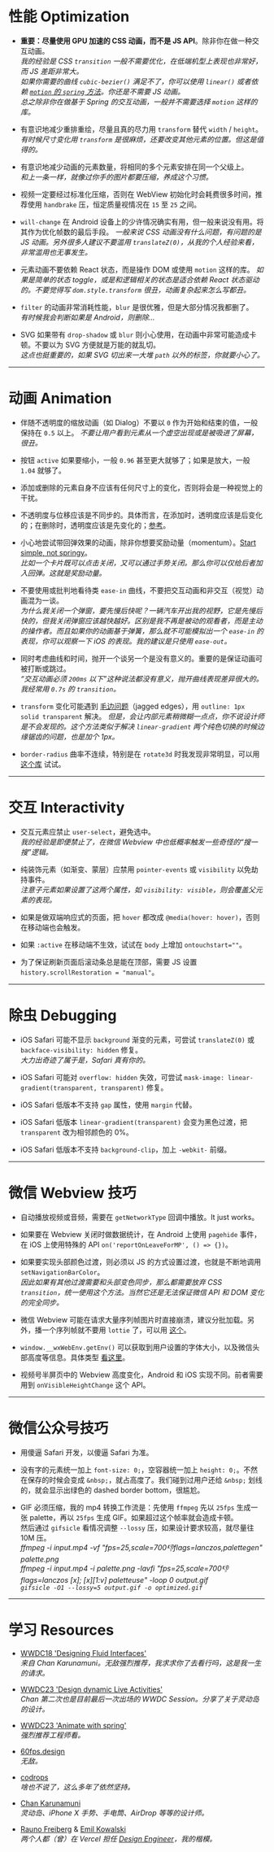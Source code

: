 # 性能 Optimization

- **重要：尽量使用 GPU 加速的 CSS 动画，而不是 JS API**。除非你在做一种交互动画。  
  _我的经验是 CSS `transition` 一般不需要优化，在低端机型上表现也非常好，而 JS 差距非常大。_  
  _如果你需要的曲线 `cubic-bezier()` 满足不了，你可以使用 `linear()` 或者依赖 [`motion` 的 `spring` 方法](https://examples.motion.dev/react/css-spring)。你还是不需要 JS 动画。_  
  _总之除非你在做基于 Spring 的交互动画，一般并不需要选择 `motion` 这样的库。_

- 有意识地减少重排重绘，尽量且真的尽力用 `transform` 替代 `width` / `height`。  
  _有时候尺寸变化用 `transform` 是很麻烦，还要改变其他元素的位置。但这是值得的。_

- 有意识地减少动画的元素数量，将相同的多个元素安排在同一个父级上。  
  _和上一条一样，就像过你手的图片都要压缩，养成这个习惯。_

- 视频一定要经过标准化压缩，否则在 WebView 初始化时会耗费很多时间，推荐使用 `handbrake` 压，恒定质量视情况在 `15` 至 `25` 之间。

- `will-change` 在 Android 设备上的少许情况确实有用，但一般来说没有用。将其作为优化帧数的最后手段。
  _一般来说 CSS 动画没有什么问题，有问题的是 JS 动画。另外很多人建议不要滥用 `translateZ(0)`，从我的个人经验来看，非常滥用也无事发生。_

- 元素动画不要依赖 React 状态，而是操作 DOM 或使用 `motion` 这样的库。
  _如果是简单的状态 toggle，或是和逻辑相关的状态是适合依赖 React 状态驱动的。不要觉得写 `dom.style.transform` 很丑，动画复杂起来怎么写都丑。_

- `filter` 的动画非常消耗性能，`blur` 是很优雅，但是大部分情况我都删了。  
  _有时候我会判断如果是 Android，则删除..._

- SVG 如果带有 `drop-shadow` 或 `blur` 则小心使用，在动画中非常可能造成卡顿。不要以为 SVG 方便就是万能的就乱切。  
  _这点也挺重要的，如果 SVG 切出来一大堆 `path` 以外的标签，你就要小心了。_

---

# 动画 Animation

- 伴随不透明度的缩放动画（如 Dialog）不要以 `0` 作为开始和结束的值，一般保持在 `0.5` 以上。
  _不要让用户看到元素从一个虚空出现或是被吸进了屏幕，很丑。_

- 按钮 `active` 如果要缩小，一般 `0.96` 甚至更大就够了；如果是放大，一般 `1.04` 就够了。

- 添加或删除的元素自身不应该有任何尺寸上的变化，否则将会是一种视觉上的干扰。

- 不透明度与位移应该是不同步的。具体而言，在添加时，透明度应该是后变化的；在删除时，透明度应该是先变化的；[参考](https://wxad.design/abc/functional-motion#%E6%B7%BB%E5%8A%A0%E5%92%8C%E5%88%A0%E9%99%A4%E7%9A%84%E7%BB%86%E8%8A%82%EF%BC%9Aalert-/-tag)。

- 小心地尝试带回弹效果的动画，除非你想要奖励动量（momentum）。[Start simple, not springy](https://youtu.be/gttSJA-kDmQ?t=2173)。  
  _比如一个卡片既可以点击关闭，又可以通过手势关闭。那么你可以仅给后者加入回弹。这就是奖励动量。_

- 不要使用或批判地看待类 `ease-in` 曲线，不要把交互动画和非交互（视觉）动画混为一谈。  
  _为什么我关闭一个弹窗，要先慢后快呢？一辆汽车开出我的视野，它是先慢后快的，但我关闭弹窗应该越快越好。区别是我不再是被动的观看者，而是主动的操作者。而且如果你的动画基于弹簧，那么就不可能模拟出一个 `ease-in` 的表现，你可以观察一下 iOS 的表现。我的建议是只使用 `ease-out`。_

- 同时考虑曲线和时间，抛开一个谈另一个是没有意义的。重要的是保证动画可被打断或跳过。  
  _“交互动画必须 `200ms` 以下”这种说法都没有意义，抛开曲线表现差异很大的。我经常用 `0.7s` 的 `transition`。_

- `transform` 变化可能遇到 [毛边问题](https://wxa.wxs.qq.com/wxad-design/yijie/431737016662_.pic.webp)（jagged edges），用 `outline: 1px solid transparent` 解决。
  _但是，会让内部元素稍微糊一点点，你不说设计师是不会发现的。这个方法类似于解决 `linear-gradient` 两个纯色切换的时候边缘锯齿的问题，也是加个 1px。_

- `border-radius` 曲率不连续，特别是在 `rotate3d` 时我发现非常明显，可以用 [这个库](https://wxad.design/react-squircle/) 试试。

---

# 交互 Interactivity

- 交互元素应禁止 `user-select`，避免选中。  
  _我的经验是即便禁止了，在微信 Webview 中也低概率触发一些奇怪的“搜一搜”逻辑。_

- 纯装饰元素（如渐变、蒙层）应禁用 `pointer-events` 或 `visibility` 以免劫持事件。  
  _注意子元素如果设置了这两个属性，如 `visibility: visible`，则会覆盖父元素的表现。_

- 如果是做双端响应式的页面，把 `hover` 都改成 `@media(hover: hover)`，否则在移动端也会触发。

- 如果 `:active` 在移动端不生效，试试在 `body` 上增加 `ontouchstart=""`。

- 为了保证刷新页面后滚动条总是能在顶部，需要 JS 设置 `history.scrollRestoration = "manual"`。

---

# 除虫 Debugging

- iOS Safari 可能不显示 `background` 渐变的元素，可尝试 `translateZ(0)` 或 `backface-visibility: hidden` 修复。  
  _大力出奇迹了属于是，Safari 真有你的。_

- iOS Safari 可能对 `overflow: hidden` 失效，可尝试 `mask-image: linear-gradient(transparent, transparent)` 修复。

- iOS Safari 低版本不支持 `gap` 属性，使用 `margin` 代替。

- iOS Safari 低版本 `linear-gradient(transparent)` 会变为黑色过渡，把 `transparent` 改为相邻颜色的 0%。

- iOS Safari 低版本不支持 `background-clip`，加上 `-webkit-` 前缀。

---

# 微信 Webview 技巧

- 自动播放视频或音频，需要在 `getNetworkType` 回调中播放。It just works。

- 如果要在 Webview 关闭时做数据统计，在 Android 上使用 `pagehide` 事件，在 iOS 上使用特殊的 API `on('reportOnLeaveForMP', () => {})`。

- 如果要实现头部颜色过渡，则必须以 JS 的方式设置过渡，也就是不断地调用 `setNavigationBarColor`。  
  _因此如果有其他过渡需要和头部变色同步，那么都需要放弃 CSS `transition`，统一使用这个方法。当然它还是无法保证微信 API 和 DOM 变化的完全同步。_

- 微信 Webview 可能在请求大量序列帧图片时直接崩溃，建议分批加载。另外，播一个序列帧就不要用 `lottie` 了，可以用 [这个](https://github.com/wxad/react-sequence-frame-player)。

- `window.__wxWebEnv.getEnv()` 可以获取到用户设置的字体大小，以及微信头部高度等信息。具体类型 [看这里](https://github.com/wxad/wxad-vite-template/blob/main/typings/custom.d.ts#L40)。

- 视频号半屏页中的 Webview 高度变化，Android 和 iOS 实现不同。前者需要用到 `onVisibleHeightChange` 这个 API。

---

# 微信公众号技巧

- 用傻逼 Safari 开发，以傻逼 Safari 为准。

- 没有字的元素统一加上 `font-size: 0;`，空容器统一加上 `height: 0;`。不然在保存的时候会变成 `&nbsp;`，就占高度了。我们碰到过用户还给 `&nbsp;` 划线的，就会显示出绿色的 dashed border bottom，很尴尬。

- GIF 必须压缩，我的 mp4 转换工作流是：先使用 `ffmpeg` 先以 `25fps` 生成一张 palette，再以 `25fps` 生成 GIF。如果超过这个帧率就会造成卡顿。  
  然后通过 `gifsicle` 看情况调整 `--lossy` 压，如果设计要求较高，就尽量往 10M 压。  
  _ffmpeg -i input.mp4 -vf "fps=25,scale=700:-1:flags=lanczos,palettegen" palette.png_  
  _ffmpeg -i input.mp4 -i palette.png -lavfi "fps=25,scale=700:-1:flags=lanczos [x]; [x][1:v] paletteuse" -loop 0 output.gif_  
  _`gifsicle -O1 --lossy=5 output.gif -o optimized.gif`_

---

# 学习 Resources

- [WWDC18 'Designing Fluid Interfaces'](https://developer.apple.com/videos/play/wwdc2018/803)  
  _来自 Chan Karunamuni。无敌强烈推荐，我求求你了去看行吗，这是我一生的请求。_

- [WWDC23 'Design dynamic Live Activities'](https://developer.apple.com/videos/play/wwdc2023/10194?time=457)  
  _Chan 第二次也是目前最后一次出场的 WWDC Session。分享了关于灵动岛的设计。_

- [WWDC23 'Animate with spring'](https://developer.apple.com/videos/play/wwdc2023/10158/)  
  _强烈推荐工程师看。_

- [60fps.design](https://60fps.design/)  
  _无敌。_

- [codrops](https://tympanus.net/codrops/)  
  _啥也不说了，这么多年了依然坚持。_

- [Chan Karunamuni](https://x.com/chan_k)  
  _灵动岛、iPhone X 手势、手电筒、AirDrop 等等的设计师。_

- [Rauno Freiberg](https://rauno.me/) & [Emil Kowalski](https://emilkowal.ski/)  
  _两个人都（曾）在 Vercel 担任 [Design Engineer](https://vercel.com/blog/design-engineering-at-vercel)，我的楷模。_
